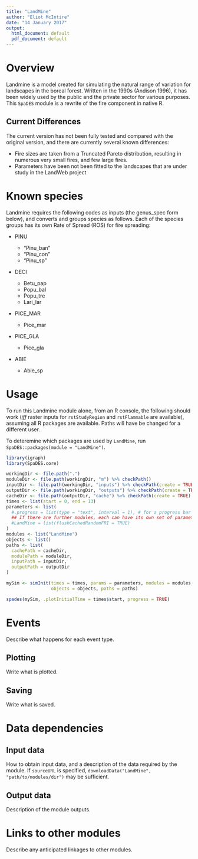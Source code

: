 ```yaml
---
title: "LandMine"
author: "Eliot McIntire"
date: "14 January 2017"
output:
  html_document: default
  pdf_document: default
---
```


# Overview

Landmine is a model created for simulating the natural range of variation for landscapes in the boreal forest.
Written in the 1990s (Andison 1996), it has been widely used by the public and the private sector for various purposes.
This `SpaDES` module is a rewrite of the fire component in native R.

## Current Differences

The current version has not been fully tested and compared with the original version, and there are currently several known differences:

- Fire sizes are taken from a Truncated Pareto distribution, resulting in numerous very small fires, and few large fires.
- Parameters have been not been fitted to the landscapes that are under study in the LandWeb project

# Known species

Landmine requires the following codes as inputs (the genus_spec form below), and converts and groups species as follows. Each of the species groups has its own Rate of Spread (ROS) for fire spreading:

* PINU

    * "Pinu_ban"
    * "Pinu_con" 
    * "Pinu_sp" 
* DECI

    * Betu_pap
    * Popu_bal
    * Popu_tre
    * Lari_lar
    
* PICE_MAR

    * Pice_mar
    
* PICE_GLA

    * Pice_gla
    
* ABIE

    * Abie_sp
    
    
# Usage

To run this Landmine module alone, from an R console, the following should work (*iff* raster inputs for `rstStudyRegion` and `rstFlammable` are available), assuming all R packages are available.
Paths will have be changed for a different user.

To deteremine which packages are used by `LandMine`, run `SpaDES::packages(module = "LandMine")`.

```r
library(igraph)
library(SpaDES.core)

workingDir <- file.path(".")
moduleDir <- file.path(workingDir, "m") %>% checkPath()
inputDir <- file.path(workingDir, "inputs") %>% checkPath(create = TRUE)
outputDir <- file.path(workingDir, "outputs") %>% checkPath(create = TRUE)
cacheDir <- file.path(outputDir, "cache") %>% checkPath(create = TRUE)
times <- list(start = 0, end = 13)
parameters <- list(
  #.progress = list(type = "text", interval = 1), # for a progress bar
  ## If there are further modules, each can have its own set of parameters:
  #LandMine = list(flushCachedRandomFRI = TRUE) 
)
modules <- list("LandMine")
objects <- list()
paths <- list(
  cachePath = cacheDir,
  modulePath = moduleDir,
  inputPath = inputDir,
  outputPath = outputDir
)

mySim <- simInit(times = times, params = parameters, modules = modules,
                 objects = objects, paths = paths)

spades(mySim, .plotInitialTime = times$start, progress = TRUE)
```

# Events

Describe what happens for each event type.

## Plotting

Write what is plotted.

## Saving

Write what is saved.

# Data dependencies

## Input data

How to obtain input data, and a description of the data required by the module.
If `sourceURL` is specified, `downloadData("LandMine", "path/to/modules/dir")` may be sufficient.

## Output data

Description of the module outputs.

# Links to other modules

Describe any anticipated linkages to other modules.

